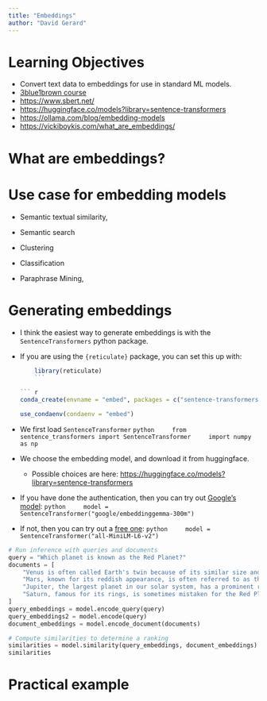 ```yaml
---
title: "Embeddings"
author: "David Gerard"
---
```


# Learning Objectives

- Convert text data to embeddings for use in standard ML models.
- [3blue1brown course](https://youtube.com/playlist?list=PLZHQObOWTQDNU6R1_67000Dx_ZCJB-3pi&si=1KZluaz8FmWIITDW)
- <https://www.sbert.net/>
- <https://huggingface.co/models?library=sentence-transformers>
- <https://ollama.com/blog/embedding-models>
- <https://vickiboykis.com/what_are_embeddings/>

# What are embeddings?

# Use case for embedding models

- Semantic textual similarity, 

- Semantic search

- Clustering

- Classification

- Paraphrase Mining,

# Generating embeddings

-   I think the easiest way to generate embeddings is with the `SentenceTransformers` python package.

-   If you are using the `{reticulate}` package, you can set this up with:
    ```r
    library(reticulate)
    ```
    
    ``` r
    conda_create(envname = "embed", packages = c("sentence-transformers", "pandas", "seaborn", "scikit-learn"))
    ```

    ```r
    use_condaenv(condaenv = "embed")
    ```

-   We first load `SentenceTransformer`
    ```python
    from sentence_transformers import SentenceTransformer
    import numpy as np
    ```

- We choose the embedding model, and download it from huggingface. 
  - Possible choices are here: <https://huggingface.co/models?library=sentence-transformers>

-   If you have done the authentication, then you can try out [Google's model](https://huggingface.co/google/embeddinggemma-300m):
    ```python
    model = SentenceTransformer("google/embeddinggemma-300m")
    ```

-   If not, then you can try out a [free one](https://huggingface.co/sentence-transformers/all-MiniLM-L6-v2):
    ``` python
    model = SentenceTransformer("all-MiniLM-L6-v2")
    ```

```python
# Run inference with queries and documents
query = "Which planet is known as the Red Planet?"
documents = [
    "Venus is often called Earth's twin because of its similar size and proximity.",
    "Mars, known for its reddish appearance, is often referred to as the Red Planet.",
    "Jupiter, the largest planet in our solar system, has a prominent red spot.",
    "Saturn, famous for its rings, is sometimes mistaken for the Red Planet."
]
query_embeddings = model.encode_query(query)
query_embeddings2 = model.encode(query)
document_embeddings = model.encode_document(documents)

# Compute similarities to determine a ranking
similarities = model.similarity(query_embeddings, document_embeddings)
similarities
```


# Practical example


